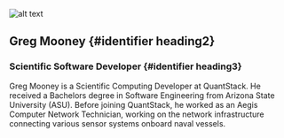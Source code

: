 ![alt text](../../../static/img/avatars/Greg.jpg)

## Greg Mooney {#identifier heading2}

### Scientific Software Developer {#identifier heading3}

Greg Mooney is a Scientific Computing Developer at QuantStack. He received a Bachelors degree in Software Engineering from Arizona State University (ASU).
Before joining QuantStack, he worked as an Aegis Computer Network Technician, working on the network infrastructure connecting various sensor systems onboard naval vessels.

